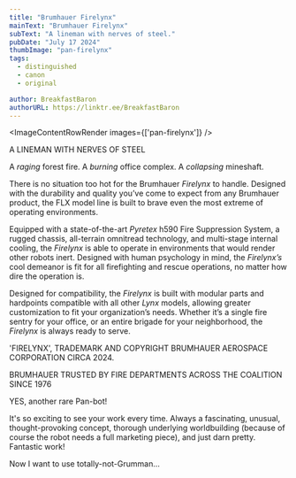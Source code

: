 ```yaml
---
title: "Brumhauer Firelynx"
mainText: "Brumhauer Firelynx"
subText: "A lineman with nerves of steel."
pubDate: "July 17 2024"
thumbImage: "pan-firelynx"
tags:
  - distinguished
  - canon
  - original

author: BreakfastBaron
authorURL: https://linktr.ee/BreakfastBaron
---
```



<ImageContentRowRender 
  images={['pan-firelynx']}
/>

<QuoteRow author={AuthorCAN}>
A LINEMAN WITH NERVES OF STEEL

A *raging* forest fire.
A *burning* office complex. 
A *collapsing* mineshaft. 

There is no situation too hot for the Brumhauer *Firelynx* to handle. 
Designed with the durability and quality you’ve come to expect 
from any Brumhauer product, the FLX model line is built to brave
even the most extreme of operating environments. 

Equipped with a state-of-the-art *Pyretex* h590 Fire Suppression
System, a rugged chassis, all-terrain omnitread technology, and
multi-stage internal cooling, the *Firelynx* is able to operate in
environments that would render other robots inert. Designed
with human psychology in mind, the *Firelynx’s* cool demeanor is 
fit for all firefighting and rescue operations, no matter how dire
the operation is. 

Designed for compatibility, the *Firelynx* is built with modular parts 
and hardpoints compatible with all other *Lynx* models, allowing
greater customization to fit your organization’s needs. Whether
it’s a single fire sentry for your office, or an entire brigade for
your neighborhood, the *Firelynx* is always ready to serve.

'FIRELYNX', TRADEMARK AND COPYRIGHT BRUMHAUER AEROSPACE CORPORATION CIRCA 2024. 

BRUMHAUER 
TRUSTED BY FIRE DEPARTMENTS ACROSS THE COALITION SINCE 1976
</QuoteRow>

<QuoteRow author={AuthorUniserve} >
YES, another rare Pan-bot! 

It's so exciting to see your work every time. Always a fascinating, unusual, thought-provoking concept, thorough underlying worldbuilding (because of course the robot needs a full marketing piece), and just darn pretty. Fantastic work!

Now I want to use totally-not-Grumman...
</QuoteRow>